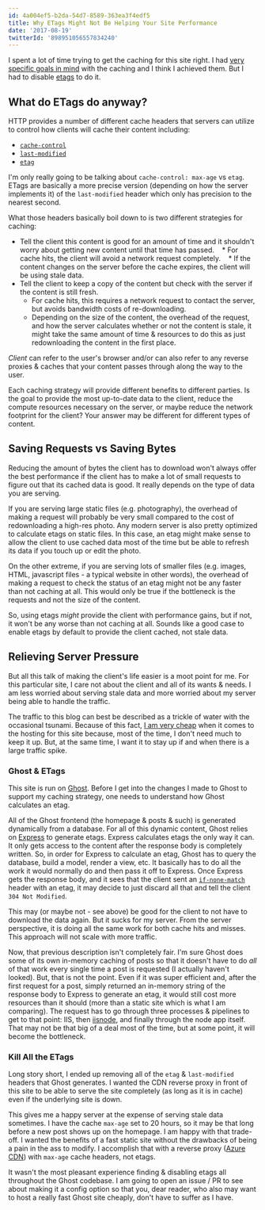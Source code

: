 ```yaml
---
id: 4a004ef5-b2da-54d7-8589-363ea3f4edf5
title: Why ETags Might Not Be Helping Your Site Performance
date: '2017-08-19'
twitterId: '898951056557834240'
---
```



I spent a lot of time trying to get the caching for this site right. I had [very specific goals in mind](/ghost-on-azure/#final-product) with the caching and I think I achieved them. But I had to disable [etags](https://developer.mozilla.org/en-US/docs/Web/HTTP/Headers/ETag) to do it.

## What do ETags do anyway?

HTTP provides a number of different cache headers that servers can utilize to control how clients will cache their content including:

* [`cache-control`](https://developer.mozilla.org/en-US/docs/Web/HTTP/Headers/Cache-Control)
* [`last-modified`](https://developer.mozilla.org/en-US/docs/Web/HTTP/Headers/Last-Modified)
* [`etag`](https://developer.mozilla.org/en-US/docs/Web/HTTP/Headers/ETag)

<Alert type="info" title="Aside">

I'm only really going to be talking about `cache-control: max-age` vs `etag`. ETags are basically a more precise version (depending on how the server implements it) of the `last-modified` header which only has precision to the nearest second.

</Alert>

What those headers basically boil down to is two different strategies for caching:

* Tell the client this content is good for an amount of time and it shouldn't worry about getting new content until that time has passed.
    * For cache hits, the client will avoid a network request completely.
    * If the content changes on the server before the cache expires, the client will be using stale data.
* Tell the client to keep a copy of the content but check with the server if the content is still fresh.
    * For cache hits, this requires a network request to contact the server, but avoids bandwidth costs of re-downloading.
    * Depending on the size of the content, the overhead of the request, and how the server calculates whether or not the content is stale, it might take the same amount of time & resources to do this as just redownloading the content in the first place.

<Alert type="info" title="Note">

_Client_ can refer to the user's browser and/or can also refer to any reverse proxies & caches that your content passes through along the way to the user.

</Alert>

Each caching strategy will provide different benefits to different parties. Is the goal to provide the most up-to-date data to the client, reduce the compute resources necessary on the server, or maybe reduce the network footprint for the client? Your answer may be different for different types of content.

## Saving Requests vs Saving Bytes

Reducing the amount of bytes the client has to download won't always offer the best performance if the client has to make a lot of small requests to figure out that its cached data is good. It really depends on the type of data you are serving.

If you are serving large static files (e.g. photography), the overhead of making a request will probably be very small compared to the cost of redownloading a high-res photo. Any modern server is also pretty optimized to calculate etags on static files. In this case, an etag might make sense to allow the client to use cached data most of the time but be able to refresh its data if you touch up or edit the photo.

On the other extreme, if you are serving lots of smaller files (e.g. images, HTML, javascript files - a typical website in other words), the overhead of making a request to check the status of an etag might not be any faster than not caching at all. This would only be true if the bottleneck is the requests and not the size of the content.

So, using etags _might_ provide the client with performance gains, but if not, it won't be any worse than not caching at all. Sounds like a good case to enable etags by default to provide the client cached, not stale data.

## Relieving Server Pressure

But all this talk of making the client's life easier is a moot point for me. For this particular site, I care not about the client and all of its wants & needs. I am less worried about serving stale data and more worried about my server being able to handle the traffic.

The traffic to this blog can best be described as a trickle of water with the occasional tsunami. Because of this fact, [I am very cheap](/ghost-on-azure/) when it comes to the hosting for this site because, most of the time, I don't need much to keep it up. But, at the same time, I want it to stay up if and when there is a large traffic spike.

### Ghost & ETags

This site is run on [Ghost](https://ghost.org/). Before I get into the changes I made to Ghost to support my caching strategy, one needs to understand how Ghost calculates an etag.

All of the Ghost frontend (the homepage & posts & such) is generated dynamically from a database. For all of this dynamic content, Ghost relies on [Express](https://expressjs.com/) to generate etags. Express calculates etags the only way it can. It only gets access to the content after the response body is completely written. So, in order for Express to calculate an etag, Ghost has to query the database, build a model, render a view, etc. It basically has to do all the work it would normally do and then pass it off to Express. Once Express gets the response body, and it sees that the client sent an [`if-none-match`](https://developer.mozilla.org/en-US/docs/Web/HTTP/Headers/If-None-Match) header with an etag, it may decide to just discard all that and tell the client `304 Not Modified`.

This may (or maybe not - see above) be good for the client to not have to download the data again. But it sucks for my server. From the server perspective, it is doing all the same work for both cache hits and misses. This approach will not scale with more traffic.

Now, that previous description isn't completely fair. I'm sure Ghost does some of its own in-memory caching of posts so that it doesn't have to do _all_ of that work every single time a post is requested (I actually haven't looked). But, that is not the point. Even if it was super efficient and, after the first request for a post, simply returned an in-memory string of the response body to Express to generate an etag, it would still cost more resources than it should (more than a static site which is what I am comparing). The request has to go through three processes & pipelines to get to that point: IIS, then [iisnode](https://github.com/tjanczuk/iisnode), and finally through the node app itself. That may not be that big of a deal most of the time, but at some point, it will become the bottleneck.

### Kill All the ETags

Long story short, I ended up removing all of the `etag` & `last-modified` headers that Ghost generates. I wanted the CDN reverse proxy in front of this site to be able to serve the site completely (as long as it is in cache) even if the underlying site is down.

This gives me a happy server at the expense of serving stale data sometimes. I have the cache `max-age` set to 20 hours, so it may be that long before a new post shows up on the homepage. I am happy with that trade-off. I wanted the benefits of a fast static site without the drawbacks of being a pain in the ass to modify. I accomplish that with a reverse proxy ([Azure CDN](https://azure.microsoft.com/en-us/services/cdn/)) with `max-age` cache headers, not etags.

It wasn't the most pleasant experience finding & disabling etags all throughout the Ghost codebase. I am going to open an issue / PR to see about making it a config option so that you, dear reader, who also may want to host a really fast Ghost site cheaply, don't have to suffer as I have.